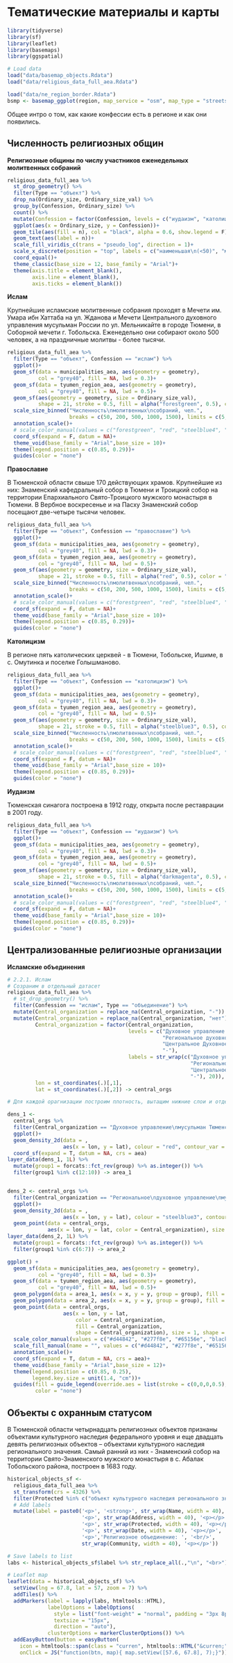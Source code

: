 # Тематические материалы и карты {#thematic-maps}

```r
library(tidyverse)
library(sf)
library(leaflet)
library(basemaps)
library(ggspatial)

# Load data
load("data/basemap_objects.Rdata")
load("data/religious_data_full_aea.Rdata")

```

```r

load("data/ne_region_border.Rdata")
bsmp <- basemap_ggplot(region, map_service = "osm", map_type = "streets", map_res = 0.8, verbose = F)

```

Общее интро о том, как какие конфессии есть в регионе и как они появились.

## Численность религиозных общин

**Религиозные общины по числу участников еженедельных молитвенных собраний**

```r

religious_data_full_aea %>% 
  st_drop_geometry() %>% 
  filter(Type == "объект") %>% 
  drop_na(Ordinary_size, Ordinary_size_val) %>% 
  group_by(Confession, Ordinary_size) %>% 
  count() %>% 
  mutate(Confession = factor(Confession, levels = c("иудаизм", "католицизм", "православие", "ислам"))) %>% 
  ggplot(aes(x = Ordinary_size, y = Confession))+
  geom_tile(aes(fill = n), col = "black", alpha = 0.6, show.legend = F)+
  geom_text(aes(label = n))+
  scale_fill_viridis_c(trans = "pseudo_log", direction = 1)+
  scale_x_discrete(position = "top", labels = c("наименьшая\n(<50)", "малая\n(50-200)", "средняя\n(200-500)", "крупная\n(500-1000)", "крупнейшая\n(>1000)"))+
  coord_equal()+
  theme_classic(base_size = 12, base_family = "Arial")+
  theme(axis.title = element_blank(),
        axis.line = element_blank(),
        axis.ticks = element_blank())

```

**Ислам**

Крупнейшие исламские молитвенные собрания проходят в Мечети им. Умара ибн Хаттаба на ул. Жданова и Мечети Центрального духовного управления мусульман России по ул. Мельникайте в городе Тюмени, в Соборной мечети г. Тобольска. Еженедельно они собирают около 500 человек, а на праздничные молитвы - более тысячи.

```r

religious_data_full_aea %>% 
  filter(Type == "объект", Confession == "ислам") %>% 
  ggplot()+
  geom_sf(data = municipalities_aea, aes(geometry = geometry), 
          col = "grey40", fill = NA, lwd = 0.3)+
  geom_sf(data = tyumen_region_aea, aes(geometry = geometry),
          col = "grey40", fill = NA, lwd = 0.5)+
  geom_sf(aes(geometry = geometry, size = Ordinary_size_val), 
          shape = 21, stroke = 0.5, fill = alpha("forestgreen", 0.5), color = "black")+
  scale_size_binned("Численность\nмолитвенных\nсобраний, чел.", 
                    breaks = c(50, 200, 500, 1000, 1500), limits = c(5, 1500), range = c(0.3, 12))+
  annotation_scale()+
  # scale_color_manual(values = c("forestgreen", "red", "steelblue4", "darkmagenta"))+
  coord_sf(expand = F, datum = NA)+
  theme_void(base_family = "Arial",base_size = 10)+
  theme(legend.position = c(0.85, 0.29))+
  guides(color = "none")

```

**Православие**

В Тюменской области свыше 170 действующих храмов. Крупнейшие из них: Знаменский кафедральный собор в Тюмени и Троицкий собор на территории Епархиального Свято-Троицкого мужского монастыря в Тюмени. В Вербное воскресенье и на Пасху Знаменский собор посещают две-четыре тысячи человек.

```r

religious_data_full_aea %>% 
  filter(Type == "объект", Confession == "православие") %>% 
  ggplot()+
  geom_sf(data = municipalities_aea, aes(geometry = geometry), 
          col = "grey40", fill = NA, lwd = 0.3)+
  geom_sf(data = tyumen_region_aea, aes(geometry = geometry),
          col = "grey40", fill = NA, lwd = 0.5)+
  geom_sf(aes(geometry = geometry, size = Ordinary_size_val), 
          shape = 21, stroke = 0.5, fill = alpha("red", 0.5), color = "black")+
  scale_size_binned("Численность\nмолитвенных\nсобраний, чел.", 
                    breaks = c(50, 200, 500, 1000, 1500), limits = c(5, 1500), range = c(0.3, 12))+
  annotation_scale()+
  # scale_color_manual(values = c("forestgreen", "red", "steelblue4", "darkmagenta"))+
  coord_sf(expand = F, datum = NA)+
  theme_void(base_family = "Arial",base_size = 10)+
  theme(legend.position = c(0.85, 0.29))+
  guides(color = "none")

```

**Католицизм**

В регионе пять католических церквей - в Тюмени, Тобольске, Ишиме, в с. Омутинка и поселке Голышманово.

```r

religious_data_full_aea %>% 
  filter(Type == "объект", Confession == "католицизм") %>% 
  ggplot()+
  geom_sf(data = municipalities_aea, aes(geometry = geometry), 
          col = "grey40", fill = NA, lwd = 0.3)+
  geom_sf(data = tyumen_region_aea, aes(geometry = geometry),
          col = "grey40", fill = NA, lwd = 0.5)+
  geom_sf(aes(geometry = geometry, size = Ordinary_size_val), 
          shape = 21, stroke = 0.5, fill = alpha("steelblue3", 0.5), color = "black")+
  scale_size_binned("Численность\nмолитвенных\nсобраний, чел.", 
                    breaks = c(50, 200, 500, 1000, 1500), limits = c(5, 1500), range = c(0.3, 12))+
  annotation_scale()+
  # scale_color_manual(values = c("forestgreen", "red", "steelblue4", "darkmagenta"))+
  coord_sf(expand = F, datum = NA)+
  theme_void(base_family = "Arial",base_size = 10)+
  theme(legend.position = c(0.85, 0.29))+
  guides(color = "none")

```

**Иудаизм**

Тюменская синагога построена в 1912 году, открыта после реставрации в 2001 году. 

```r

religious_data_full_aea %>% 
  filter(Type == "объект", Confession == "иудаизм") %>% 
  ggplot()+
  geom_sf(data = municipalities_aea, aes(geometry = geometry), 
          col = "grey40", fill = NA, lwd = 0.3)+
  geom_sf(data = tyumen_region_aea, aes(geometry = geometry),
          col = "grey40", fill = NA, lwd = 0.5)+
  geom_sf(aes(geometry = geometry, size = Ordinary_size_val), 
          shape = 21, stroke = 0.5, fill = alpha("darkmagenta", 0.5), color = "black")+
  scale_size_binned("Численность\nмолитвенных\nсобраний, чел.", 
                    breaks = c(50, 200, 500, 1000, 1500), limits = c(5, 1500), range = c(0.3, 12))+
  annotation_scale()+
  # scale_color_manual(values = c("forestgreen", "red", "steelblue4", "darkmagenta"))+
  coord_sf(expand = F, datum = NA)+
  theme_void(base_family = "Arial",base_size = 10)+
  theme(legend.position = c(0.85, 0.29))+
  guides(color = "none")

```

## Централизованные религиозные организации

**Исламские объединения**

```r

# 2.2.1. Ислам
# Созраним в отдельный датасет
religious_data_full_aea %>% 
  # st_drop_geometry() %>% 
  filter(Confession == "ислам", Type == "объединение") %>% 
  mutate(Сentral_organization = replace_na(Сentral_organization, "-")) %>% 
  mutate(Сentral_organization = replace_na(Сentral_organization, "нет"),
         Сentral_organization = factor(Сentral_organization,
                                       levels = c("Духовное управление мусульман Тюменской области",
                                                  "Региональное духовное управление мусульман Тюменской области",
                                                  "Центральное Духовное управление мусульман России",
                                                  "-"),
                                       labels = str_wrap(c("Духовное управление мусульман Тюменской области",
                                                           "Региональное духовное управление мусульман Тюменской области",
                                                           "Центральное Духовное управление мусульман России",
                                                           "-"), 20)),
         lon = st_coordinates(.)[,1],
         lat = st_coordinates(.)[,2]) -> central_orgs

# Для каждой орагнизации построим плотность, вытащим нижние слои и отдельно покажем их как полигоны слови

dens_1 <-
  central_orgs %>% 
  filter(Сentral_organization == "Духовное управление\nмусульман Тюменской\nобласти") %>% 
  ggplot()+
  geom_density_2d(data = ,
                  aes(x = lon, y = lat), colour = "red", contour_var = "count", linewidth = 0.2, n = 300, h = 100000)+
  coord_sf(expand = T, datum = NA, crs = aea)
layer_data(dens_1, 1L) %>% 
  mutate(group1 = forcats::fct_rev(group) %>% as.integer()) %>%
  filter(group1 %in% c(12:10)) -> area_1


dens_2 <- central_orgs %>% 
  filter(Сentral_organization == "Региональное\nдуховное управление\nмусульман Тюменской\nобласти") %>% 
  ggplot()+
  geom_density_2d(data = ,
                  aes(x = lon, y = lat), colour = "steelblue3", contour_var = "count", linewidth = 0.2, n = 300, h = 100000)+
  geom_point(data = central_orgs,
             aes(x = lon, y = lat, color = Сentral_organization), size = 1)
layer_data(dens_2, 1L) %>% 
  mutate(group1 = forcats::fct_rev(group) %>% as.integer()) %>%
  filter(group1 %in% c(6:7)) -> area_2

ggplot() +
  geom_sf(data = municipalities_aea, aes(geometry = geometry), 
          col = "grey40", fill = NA, lwd = 0.3)+
  geom_sf(data = tyumen_region_aea, aes(geometry = geometry),
          col = "grey40", fill = NA, lwd = 0.5)+
  geom_polygon(data = area_1, aes(x = x, y = y, group = group), fill = "#d44842", alpha = 0.1, colour = "#d44842", linewidth = 0.2)+
  geom_polygon(data = area_2, aes(x = x, y = y, group = group), fill = "#277f8e", alpha = 0.1, colour = "#277f8e", linewidth = 0.2)+
  geom_point(data = central_orgs,
                  aes(x = lon, y = lat, 
                      color = Сentral_organization, 
                      fill = Сentral_organization,
                      shape = Сentral_organization), size = 1, shape = 21)+
  scale_color_manual(values = c("#d44842", "#277f8e", "#65156e", "black"))+
  scale_fill_manual(name = "", values = c("#d44842", "#277f8e", "#65156e", "white"))+
  annotation_scale()+
  coord_sf(expand = T, datum = NA, crs = aea)+
  theme_void(base_family = "Arial",base_size = 12)+
  theme(legend.position = c(0.85, 0.25),
        legend.key.size = unit(1.4, "cm"))+
  guides(fill = guide_legend(override.aes = list(stroke = c(0,0,0,0.5), size = 2)),
         color = "none")

```

## Объекты с охранным статусом

В Тюменской области  четырнадцать религиозных объектов признаны объектами культурного наследия федерального уровня и еще двадцать девять религиозных объектов -- объектами культурного наследия регионального значения. Самый ранний из них -  Знаменский собор на территории Свято-Знаменского мужского монастыря в с. Абалак Тобольского района,  построен в 1683 году. 

```r

historical_objects_sf <- 
  religious_data_full_aea %>% 
  st_transform(crs = 4326) %>% 
  filter(Protected %in% c("объект культурного наследия регионального значения", "объект культурного наследия федерального значения")) %>% 
  # Add labels
  mutate(label = paste0('<p>', '<strong>', str_wrap(Name, width = 40), '</strong>', '<p></p>',
                        '<p>', str_wrap(Address, width = 40), '<p></p>',
                        '<p>', str_wrap(Protected, width = 40), '<p></p>',
                        '<p>', str_wrap(Date, width = 40), '<p></p>',
                        '<p>','Религиозное объединение: ', '<br/>', 
                        str_wrap(Community, width = 40), '<p></p>'))

# Save labels to list
labs <- historical_objects_sf$label %>% str_replace_all(.,"\n", "<br>") %>% as.list()

# Leaflet map
leaflet(data = historical_objects_sf) %>% 
  setView(lng = 67.8, lat = 57, zoom = 7) %>% 
  addTiles() %>% 
  addMarkers(label = lapply(labs, htmltools::HTML), 
             labelOptions = labelOptions(
               style = list("font-weight" = "normal", padding = "3px 8px"),
               textsize = "15px",
               direction = "auto"),
             clusterOptions = markerClusterOptions()) %>% 
  addEasyButton(button = easyButton(
    icon = htmltools::span(class = "curren", htmltools::HTML("&curren;")),
    onClick = JS("function(btn, map){ map.setView([57.6, 67.8], 7);}")))

```

